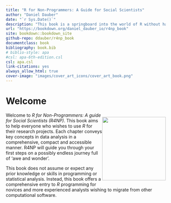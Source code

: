 ```yaml
---
title: "R for Non-Programmers: A Guide for Social Scientists"
author: "Daniel Dauber"
date: "`r Sys.Date()`"
description: "This book is a springboard into the world of R without having to become a full-fledged programmer or possess abundant knowledge in other programming languages. This book guides you through the most common challenges in empirical research in the Social Sciences and offers practical and efficient solutions. Each chapter is dedicated to a common task we have to achieve to answer our research questions. In addition, it provides plenty of exercises and in-depth case studies based on actual data."
url: "https://bookdown.org/daniel_dauber_io/r4np_book"
site: bookdown::bookdown_site
github-repo: ddauber/r4np_book
documentclass: book
bibliography: book.bib
# biblio-style: apa
#csl: apa-6th-edition.csl
csl: apa.csl
link-citations: yes
always_allow_html: true
cover-image: "images/cover_art_icons/cover_art_book.png"
---
```


# Welcome {#welcome .unnumbered}

::: {style="float:right;position: relative; top: 0px;"}
![](images/cover_art_icons/cover_art_book.png){width="200px"}
:::

Welcome to *R for Non-Programmers: A guide for Social Scientists (R4NP)*. This book aims to help everyone who wishes to use *R* for their research projects. Each chapter conveys key concepts in data analysis in a comprehensive, compact and accessible manner. R4NP will guide you through your first steps on a possibly endless journey full of 'awe and wonder'.

This book does not assume or expect any prior knowledge or skills in programming or statistical analysis. Instead, this book offers a comprehensive entry to *R* programming for novices and more experienced analysts wishing to migrate from other computational software.
